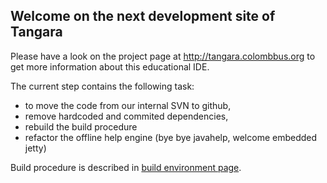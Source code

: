 == Welcome on the next development site of Tangara ==


Please have a look on the project page at http://tangara.colombbus.org to get more information about this educational IDE.

The current step contains the following task:
* to move the code from our internal SVN to github,
* remove hardcoded and commited dependencies,
* rebuild the build procedure
* refactor the offline help engine (bye bye javahelp, welcome embedded jetty)

Build procedure is described in [[https://github.com/colombbus/tangara/wiki/Build-environment| build environment page]].
